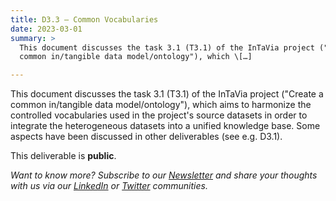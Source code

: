 ```yaml
---
title: D3.3 – Common Vocabularies
date: 2023-03-01
summary: >
  This document discusses the task 3.1 (T3.1) of the InTaVia project ("Create a
  common in/tangible data model/ontology"), which \[…]

---
```

This document discusses the task 3.1 (T3.1) of the InTaVia project ("Create a common in/tangible data model/ontology"), which aims to harmonize the controlled vocabularies used in the project's source datasets in order to integrate the heterogeneous datasets into a unified knowledge base. Some aspects have been discussed in other deliverables (see e.g. D3.1).

This deliverable is **public**.

*Want to know more? Subscribe to our [Newsletter](https://intavia.eu/subscribe/) and share your thoughts with us via our [LinkedIn](https://www.linkedin.com/company/project-intavia) or [Twitter](https://twitter.com/projectintavia) communities.*
